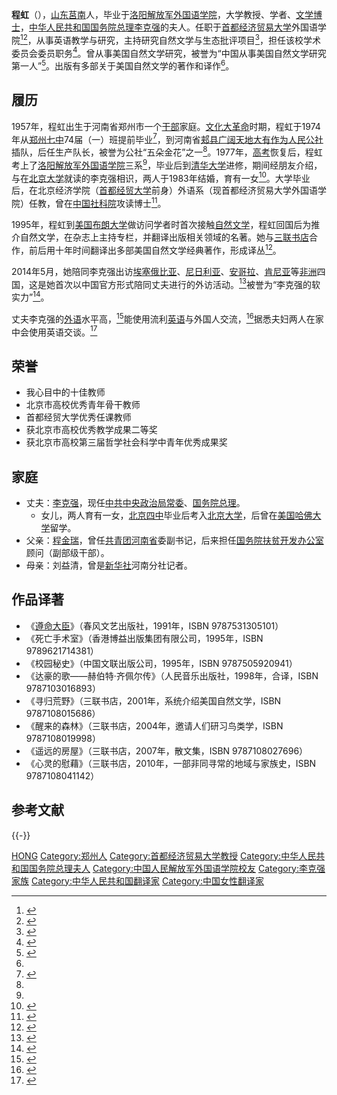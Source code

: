 {{Infobox person
| 姓名 = 程虹
| image = Cheng Hong.jpg
| 出生日期 = {{birth_date_and_age|1957|11|21}}
| 出生地 = {{CHN}}[[河南省|河南省]][[郑州市|郑州市]]
| 国籍 = {{PRC}}
| 籍贯 = [[山东省|山东省]][[莒南县|莒南县]]
| 教育程度 = 文学博士
| 母校 = [[中国人民解放军战略支援部队信息工程大学|解放军外国语学院]]
| 职业 = 教授
| 配偶 = [[李克强|李克强]]
| 子女 = 李晗莹
| 政党 = {{CPC}}
| 宗教信仰 = 
| 知名原因 = 
}}
'''程虹'''（{{bd|1957年|11月21日|catIdx=C程}}），[[山东省|山东]][[莒南县|莒南]]人，毕业于[[洛阳市|洛阳]][[中国人民解放军战略支援部队信息工程大学|解放军外国语学院]]，大学教授、学者、[[文学|文学]][[博士|博士]]，[[中华人民共和国|中华人民共和国]][[中华人民共和国国务院总理|国务院总理]][[李克强|李克强]]的夫人。任职于[[首都经济贸易大学|首都经济贸易大学]]外国语学院<ref>{{Cite web|title=首都经济贸易大学组织机构_教学单位_外国语学院|url=http://www.cueb.edu.cn/xxgk/zzjg/index.htm|accessdate=2016年7月7日|author=|date=|publisher=|archive-url=https://web.archive.org/web/20160623065122/http://www.cueb.edu.cn/xxgk/zzjg/index.htm|archive-date=2016年6月23日|dead-url=no}}</ref><ref>{{Cite web|title=我校举办外国语学院成立大会暨外语学科发展论坛|url=http://news.cueb.edu.cn/xxyw/xwhd/76697.htm|accessdate=2016年7月7日|archive-url=https://web.archive.org/web/20160701175801/http://news.cueb.edu.cn/xxyw/xwhd/76697.htm|archive-date=2016年7月1日|dead-url=no}}</ref>，从事英语教学与研究，主持研究自然文学与生态批评项目<ref name="chbbc">{{cite web|title=中国官媒首次发布李克强夫人程虹照片|url=http://www.bbc.co.uk/zhongwen/simp/china/2014/05/140504_china_li_keqiang_spouse.shtml|accessdate=2014年5月6日|date=2014年5月4日|publisher=BBC|archive-url=https://web.archive.org/web/20140507014548/http://www.bbc.co.uk/zhongwen/simp/china/2014/05/140504_china_li_keqiang_spouse.shtml|archive-date=2014年5月7日|dead-url=no}}</ref>，担任该校学术委员会委员职务<ref>{{cite  web|title=知名学者-程虹|url=http://www.cueb.edu.cn/school/chenghong.html|accessdate=2019-07-25|author=|date=2010-03-09|publisher=首都经济贸易大学|archiveurl=https://web.archive.org/web/20100306082450/http://www.cueb.edu.cn/school/chenghong.html|archivedate=2010-03-06|dead-url=yes}}</ref>。曾从事美国自然文学研究，被誉为“中国从事美国自然文学研究第一人”<ref name="chjl">{{cite web|title=程虹出身郑州干部家庭 曾在郏县公社插队|url=http://history.sohu.com/20140505/n399134554.shtml|accessdate=2014年5月6日|date=2014年5月5日|publisher=搜狐网|archive-url=https://web.archive.org/web/20140506214853/http://history.sohu.com/20140505/n399134554.shtml|archive-date=2014年5月6日|dead-url=no}}</ref>。出版有多部关于美国自然文学的著作和译作<ref name="chbbc" />。

==履历==
1957年，程虹出生于河南省郑州市一个[[干部_(职位)|干部]]家庭。[[文化大革命|文化大革命]]时期，程虹于1974年从[[郑州市第七中学|郑州七中]]74届（一）班提前毕业<ref name="qdh">{{cite web|title=解读程虹：崇尚自然 挑大麦面包给李克强吃|url=http://news.ifeng.com/a/20140519/40358446_0.shtml|accessdate=2014年5月19日|date=2014年5月19日|publisher=凤凰网|archive-url=https://web.archive.org/web/20140519114303/http://news.ifeng.com/a/20140519/40358446_0.shtml|archive-date=2014年5月19日|dead-url=no}}</ref>，到河南省[[郏县|郏县]][[广阔天地乡|广阔天地大有作为人民公社]]插队，后任生产队长，被誉为公社“五朵金花”之一<ref name="chjl"/>。1977年，[[普通高等学校招生全国统一考试|高考]]恢复后，程虹考上了[[中国人民解放军战略支援部队信息工程大学|洛阳解放军外国语学院]]三系<ref name="qdh"/>，毕业后到[[清华大学|清华大学]]进修，期间经朋友介绍，与在[[北京大学|北京大学]]就读的李克强相识，两人于1983年结婚，育有一女<ref>{{cite  web|title=程虹陪同李克强出访非洲(图)|url=http://news.ifeng.com/a/20140504/40138532_0.shtml|accessdate=2014-05-04|date=2014-05-04|publisher=凤凰网|archive-url=https://web.archive.org/web/20140504053314/http://news.ifeng.com/a/20140504/40138532_0.shtml|archive-date=2014-05-04|dead-url=no}}</ref>。大学毕业后，在北京经济学院（[[首都经贸大学|首都经贸大学]]前身）外语系（现首都经济贸易大学外国语学院）任教，曾在[[中国社会科学院|中国社科院]]攻读博士<ref>{{cite web|title=新华社微博刊发李克强夫人程虹简历和照片|url=http://news.sohu.com/20140504/n399100815.shtml|accessdate=2014年5月6日|date=2014年5月4日|publisher=搜狐网|archive-url=https://web.archive.org/web/20140506075344/http://news.sohu.com/20140504/n399100815.shtml|archive-date=2014年5月6日|dead-url=no}}</ref>。

1995年，程虹到[[美国|美国]][[布朗大学|布朗大学]]做访问学者时首次接触[[文學|自然文学]]，程虹回国后为推介自然文学，在杂志上主持专栏，并翻译出版相关领域的名著。她与[[上海三联书店|三联书店]]合作，前后用十年时间翻译出多部美国自然文学经典著作，形成译丛<ref>{{cite web|title=程虹：从书斋走向台前|url=http://epaper.bjnews.com.cn/html/2014-05/05/content_510055.htm?div=-1|accessdate=2014年5月6日|date=2014年5月5日|publisher=新京报|archive-url=https://web.archive.org/web/20140506233232/http://epaper.bjnews.com.cn/html/2014-05/05/content_510055.htm?div=-1|archive-date=2014年5月6日|dead-url=no}}</ref>。

2014年5月，她陪同李克强出访[[埃塞俄比亚|埃塞俄比亚]]、[[尼日利亚|尼日利亚]]、[[安哥拉|安哥拉]]、[[肯尼亚|肯尼亚]]等[[非洲|非洲]]四国，这是她首次以中国官方形式陪同丈夫进行的外访活动。<ref>{{cite web|title=李克强将访非洲 夫人首次陪同出访|url=http://www.zaobao.com/realtime/china/story20140504-339529|date=2014年5月4日|publisher=联合早报}}</ref>被誉为“李克强的软实力”<ref>{{cite web|title=媒体评程虹：李克强的软实力|url=http://news.takungpao.com/world/exclusive/2014-05/2456101.html|accessdate=2014-05-06|date=2014-05-05|publisher=大公报|archive-url=https://web.archive.org/web/20140506214939/http://news.takungpao.com/world/exclusive/2014-05/2456101.html|archive-date=2014-05-06|dead-url=no}}</ref>。

丈夫李克强的[[外语|外语]]水平高，<ref name="李克强英语１">{{cite web|title=李克強英文出色 外國學生讚歎「Very cool」|url=http://news.takungpao.com.hk/mainland/focus/2013-03/1494278.html|accessdate=2019-01-31|date=2013-03-16|work=大公網|archive-url=https://web.archive.org/web/20190131093415/http://news.takungpao.com.hk/mainland/focus/2013-03/1494278.html|archive-date=2019-01-31|dead-url=no}}</ref>能使用流利[[英语|英语]]与外国人交流，<ref name="李克强英语2">{{cite web|title=李克強說英文為中國拉投資 會場響起熱烈掌聲|url=http://std.stheadline.com/daily/article/detail/1909333-中國綜合-李克強說英文為中國拉投資+會場響起熱烈掌聲|date=2018-11-14|work=星島日報|access-date=2022-03-01|archive-date=2019-07-09|archive-url=https://web.archive.org/web/20190709151422/http://std.stheadline.com/daily/article/detail/1909333-%E4%B8%AD%E5%9C%8B%E7%B6%9C%E5%90%88-%E6%9D%8E%E5%85%8B%E5%BC%B7%E8%AA%AA%E8%8B%B1%E6%96%87%E7%82%BA%E4%B8%AD%E5%9C%8B%E6%8B%89%E6%8A%95%E8%B3%87+%E6%9C%83%E5%A0%B4%E9%9F%BF%E8%B5%B7%E7%86%B1%E7%83%88%E6%8E%8C%E8%81%B2|dead-url=yes}}</ref>据悉夫妇两人在家中会使用英语交谈。<ref name="李克强英语３">{{cite web|title=李克强与埃塞总理英语交谈 夫人教授气质获网友好评|url=http://www.chinanews.com/gn/2014/05-05/6130718.shtml|accessdate=2019-01-31|date=2014-05-05|work=中新网|archive-url=https://web.archive.org/web/20190131145320/http://www.chinanews.com/gn/2014/05-05/6130718.shtml|archive-date=2019-01-31|dead-url=no}}</ref>

== 荣誉 ==
*我心目中的十佳教师
*北京市高校优秀青年骨干教师
*首都经贸大学优秀任课教师
*获北京市高校优秀教学成果二等奖
*获北京市高校第三届哲学社会科学中青年优秀成果奖

== 家庭 ==
*丈夫：[[李克强|李克强]]，现任[[中国共产党中央政治局常务委员会|中共中央政治局常委]]、[[中华人民共和国国务院总理|国务院总理]]。
**女儿，两人育有一女，[[北京市第四中学|北京四中]]毕业后考入[[北京大学|北京大学]]，后曾在[[美国|美国]][[哈佛大学|哈佛大学]]留学。
*父亲：[[程金瑞|程金瑞]]，曾任[[中国共产主义青年团|共青团]][[河南省|河南省]]委副书记，后来担任[[国务院扶贫开发领导小组办公室|国务院扶贫开发办公室]]顾问（副部级干部）。
*母亲：刘益清，曾是[[新华社|新华社]]河南分社记者。

== 作品译著 ==
*《[[是，大臣|遵命大臣]]》（春风文艺出版社，1991年，ISBN 9787531305101）
*《死亡手术室》（香港博益出版集团有限公司，1995年，ISBN 9789621714381）
*《校园秘史》（中国文联出版公司，1995年，ISBN 9787505920941）
*《达豪的歌――赫伯特·齐佩尔传》（人民音乐出版社，1998年，合译，ISBN 9787103016893）
*《寻归荒野》（三联书店，2001年，系统介绍美国自然文学，ISBN 9787108015686）
*《醒来的森林》（三联书店，2004年，邀请人们研习鸟类学，ISBN 9787108019998）
*《遥远的房屋》（三联书店，2007年，散文集，ISBN 9787108027696）
*《心灵的慰藉》（三联书店，2010年，一部非同寻常的地域与家族史，ISBN 9787108041142）

== 参考文献 ==
{{Reflist}}

{{-}}
{{start box}}
{{s-hon}}
{{s-before|[[张培莉|张培莉]]|[[温家宝|温家宝]]夫人}}
{{s-title|[[中华人民共和国国务院总理|中华人民共和国国务院总理]]夫人|2013年3月15日起}}
{{s-inc}}
{{end box}}

{{DEFAULTSORT:CHENG}}
[[Category:程姓|HONG]]
[[Category:郑州人|Category:郑州人]]
[[Category:首都经济贸易大学教授|Category:首都经济贸易大学教授]]
[[Category:中华人民共和国国务院总理夫人|Category:中华人民共和国国务院总理夫人]]
[[Category:中国人民解放军外国语学院校友|Category:中国人民解放军外国语学院校友]]
[[Category:李克强家族|Category:李克强家族]]
[[Category:中华人民共和国翻译家|Category:中华人民共和国翻译家]]
[[Category:中国女性翻译家|Category:中国女性翻译家]]
